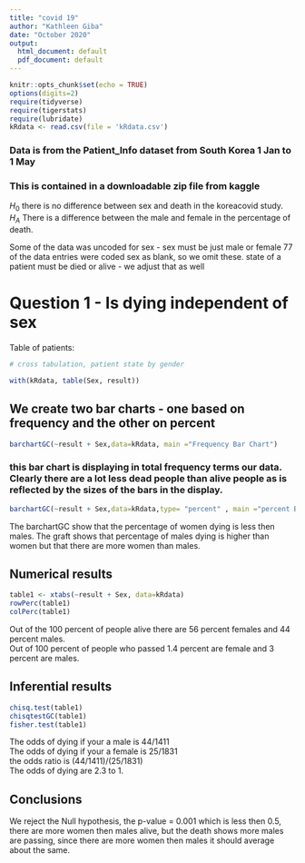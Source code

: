 ```yaml
---
title: "covid 19"
author: "Kathleen Giba"
date: "October 2020"
output:
  html_document: default
  pdf_document: default
---
```


```r
knitr::opts_chunk$set(echo = TRUE)
options(digits=2)
require(tidyverse)
require(tigerstats)
require(lubridate)
kRdata <- read.csv(file = 'kRdata.csv')
```
### Data is from the Patient_Info dataset from South Korea 1 Jan to 1 May 
### This is contained in a downloadable zip file from kaggle

$H_0$ there is no difference between sex and death in the koreacovid study.  
$H_A$ There is a difference between the male and female in the percentage of death.   

Some of the data was uncoded for sex - sex must be just male or female
77 of the data entries were coded sex  as blank, so we omit these.
state of a patient must be died or alive - we adjust that as well   
  
# Question 1 - Is dying independent of sex




Table of patients:
```r

# cross tabulation, patient state by gender

with(kRdata, table(Sex, result))

```

## We create two bar charts - one based on frequency and the other on percent

```r
barchartGC(~result + Sex,data=kRdata, main ="Frequency Bar Chart")
```

  
### this bar chart is displaying in total frequency terms our data.  Clearly there are a lot less dead people than alive people as is reflected by the sizes of the bars in the display.  

```r
barchartGC(~result + Sex,data=kRdata,type= "percent" , main ="percent Bar Chart")
```
The barchartGC show that the percentage of women dying is less then males. The graft shows that percentage of males dying is higher than women but that there are more women than males.


  
## Numerical results
```r
table1 <- xtabs(~result + Sex, data=kRdata)
rowPerc(table1)
colPerc(table1)
```
Out of the 100 percent of people alive there are 56 percent females and 44 percent males.  
Out of 100 percent of people who passed 1.4 percent are female and 3 percent are males.  


## Inferential results 
```r
chisq.test(table1)
chisqtestGC(table1)
fisher.test(table1)
```
The odds of dying if your a male is 44/1411  
The odds of dying if your a female is 25/1831  
the odds ratio is (44/1411)/(25/1831)  
The odds of dying are 2.3 to 1.  



## Conclusions

We reject the Null hypothesis, the p-value = 0.001 which is less then 0.5, there are more women then males alive, but the death shows more males are passing, since there are more women then males it should average about the same.  

